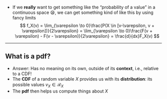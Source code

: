 * If we **really** want to get something like the "probability of a value" in a continuous space 😪, we can get something kind of like this by using fancy limits
  $$
  f_X(v) = \lim_{\varepsilon \to 0}\frac{P(X \in [v-\varepsilon, v + \varepsilon])}{2\varepsilon} = \lim_{\varepsilon \to 0}\frac{F(v + \varepsilon) - F(v - \varepsilon)}{2\varepsilon} = \frac{d}{dx}F_X(v)
  $$

---

## What is a pdf?

* Answer: Has no meaning on its own, outside of its **context**, i.e., relative to a CDF!
* The **CDF** of a random variable $X$ provides us with its **distribution**: its possible values $v_X \in \mathcal{R}_X$ 
* The **pdf** then helps us compute things about $X$